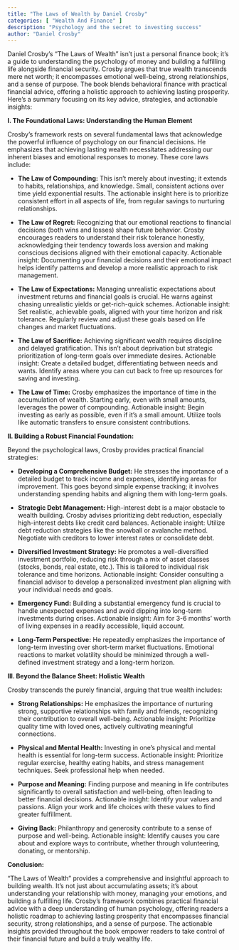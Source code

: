 ```yaml
---
title: "The Laws of Wealth by Daniel Crosby"
categories: [ "Wealth And Finance" ]
description: "Psychology and the secret to investing success"
author: "Daniel Crosby"
---
```

Daniel Crosby's "The Laws of Wealth" isn't just a personal finance book; it's a guide to understanding the psychology of money and building a fulfilling life alongside financial security.  Crosby argues that true wealth transcends mere net worth; it encompasses emotional well-being, strong relationships, and a sense of purpose.  The book blends behavioral finance with practical financial advice, offering a holistic approach to achieving lasting prosperity.  Here's a summary focusing on its key advice, strategies, and actionable insights:

**I. The Foundational Laws: Understanding the Human Element**

Crosby's framework rests on several fundamental laws that acknowledge the powerful influence of psychology on our financial decisions. He emphasizes that achieving lasting wealth necessitates addressing our inherent biases and emotional responses to money.  These core laws include:

* **The Law of Compounding:** This isn't merely about investing; it extends to habits, relationships, and knowledge.  Small, consistent actions over time yield exponential results.  The actionable insight here is to prioritize consistent effort in all aspects of life, from regular savings to nurturing relationships.

* **The Law of Regret:** Recognizing that our emotional reactions to financial decisions (both wins and losses) shape future behavior.  Crosby encourages readers to understand their risk tolerance honestly, acknowledging their tendency towards loss aversion and making conscious decisions aligned with their emotional capacity.  Actionable insight: Documenting your financial decisions and their emotional impact helps identify patterns and develop a more realistic approach to risk management.

* **The Law of Expectations:**  Managing unrealistic expectations about investment returns and financial goals is crucial.  He warns against chasing unrealistic yields or get-rich-quick schemes.  Actionable insight:  Set realistic, achievable goals, aligned with your time horizon and risk tolerance.  Regularly review and adjust these goals based on life changes and market fluctuations.

* **The Law of Sacrifice:**  Achieving significant wealth requires discipline and delayed gratification.  This isn't about deprivation but strategic prioritization of long-term goals over immediate desires.  Actionable insight: Create a detailed budget, differentiating between needs and wants.  Identify areas where you can cut back to free up resources for saving and investing.

* **The Law of Time:**  Crosby emphasizes the importance of time in the accumulation of wealth.  Starting early, even with small amounts, leverages the power of compounding.  Actionable insight:  Begin investing as early as possible, even if it's a small amount.  Utilize tools like automatic transfers to ensure consistent contributions.

**II.  Building a Robust Financial Foundation:**

Beyond the psychological laws, Crosby provides practical financial strategies:

* **Developing a Comprehensive Budget:**  He stresses the importance of a detailed budget to track income and expenses, identifying areas for improvement.  This goes beyond simple expense tracking; it involves understanding spending habits and aligning them with long-term goals.

* **Strategic Debt Management:**  High-interest debt is a major obstacle to wealth building.  Crosby advises prioritizing debt reduction, especially high-interest debts like credit card balances.  Actionable insight:  Utilize debt reduction strategies like the snowball or avalanche method.  Negotiate with creditors to lower interest rates or consolidate debt.

* **Diversified Investment Strategy:**  He promotes a well-diversified investment portfolio, reducing risk through a mix of asset classes (stocks, bonds, real estate, etc.).  This is tailored to individual risk tolerance and time horizons. Actionable insight:  Consider consulting a financial advisor to develop a personalized investment plan aligning with your individual needs and goals.

* **Emergency Fund:**  Building a substantial emergency fund is crucial to handle unexpected expenses and avoid dipping into long-term investments during crises. Actionable insight: Aim for 3-6 months' worth of living expenses in a readily accessible, liquid account.

* **Long-Term Perspective:**  He repeatedly emphasizes the importance of long-term investing over short-term market fluctuations.  Emotional reactions to market volatility should be minimized through a well-defined investment strategy and a long-term horizon.


**III.  Beyond the Balance Sheet:  Holistic Wealth**

Crosby transcends the purely financial, arguing that true wealth includes:

* **Strong Relationships:**  He emphasizes the importance of nurturing strong, supportive relationships with family and friends, recognizing their contribution to overall well-being.  Actionable insight:  Prioritize quality time with loved ones, actively cultivating meaningful connections.

* **Physical and Mental Health:**  Investing in one's physical and mental health is essential for long-term success.  Actionable insight:  Prioritize regular exercise, healthy eating habits, and stress management techniques.  Seek professional help when needed.

* **Purpose and Meaning:**  Finding purpose and meaning in life contributes significantly to overall satisfaction and well-being, often leading to better financial decisions. Actionable insight:  Identify your values and passions.  Align your work and life choices with these values to find greater fulfillment.

* **Giving Back:**  Philanthropy and generosity contribute to a sense of purpose and well-being.  Actionable insight:  Identify causes you care about and explore ways to contribute, whether through volunteering, donating, or mentorship.


**Conclusion:**

"The Laws of Wealth" provides a comprehensive and insightful approach to building wealth.  It's not just about accumulating assets; it’s about understanding your relationship with money, managing your emotions, and building a fulfilling life.  Crosby's framework combines practical financial advice with a deep understanding of human psychology, offering readers a holistic roadmap to achieving lasting prosperity that encompasses financial security, strong relationships, and a sense of purpose.  The actionable insights provided throughout the book empower readers to take control of their financial future and build a truly wealthy life.


